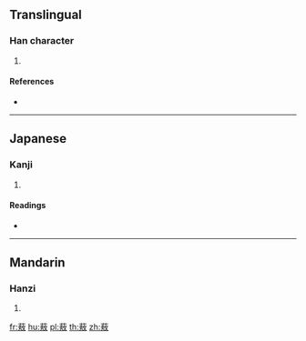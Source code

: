 {{character info/new}}
==Translingual==

===Han character===
{{Han char|rn=140|rad=艸|as=11|sn=17|four=44248|canj=TGSK}}

# {{defn|Han|sort=艸11}}

====References====
* {{Han ref|kx=1054.330|dkj=31811|dj=1517.100|hdz=53275.050|uh=851C|ud=34076|bh=E757|bd=59223}}

----

==Japanese==

===Kanji===
{{ja-kanji|grade=|rs=艸11}}

# {{defn|lang=ja|sort=艸11}}

====Readings====
* {{ja-readings|on=[[ごう]] (gō)|kun=[[はこび]] (hakobi)|nanori=}}

----

==Mandarin==

===Hanzi===
{{cmn-hanzi|pin=[[áo]] ([[ao2]])|wg=ao<sup>2</sup>}}

# {{defn|lang=cmn|sort=艸11}}

[[fr:蔜]]
[[hu:蔜]]
[[pl:蔜]]
[[th:蔜]]
[[zh:蔜]]